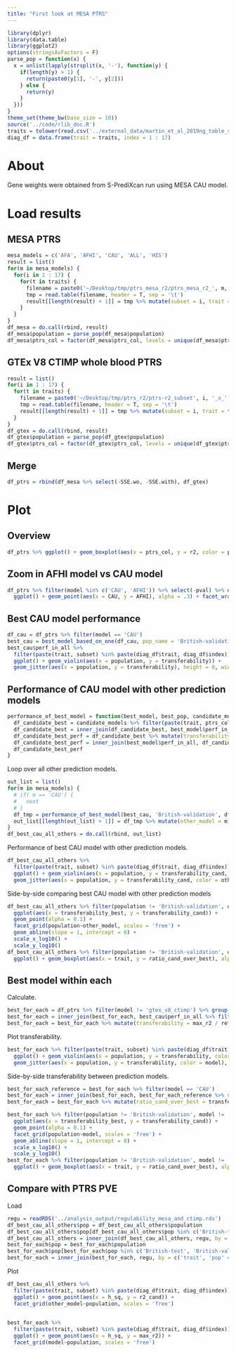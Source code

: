 ```yaml
---
title: "First look at MESA PTRS"
---
```


```r
library(dplyr)
library(data.table)
library(ggplot2)
options(stringsAsFactors = F)
parse_pop = function(x) {
  x = unlist(lapply(strsplit(x, '-'), function(y) {
    if(length(y) > 1) {
      return(paste0(y[1], '-', y[2]))
    } else {
      return(y)
    }
  }))
}
theme_set(theme_bw(base_size = 10))
source('../code/rlib_doc.R')
traits = tolower(read.csv('../external_data/martin_et_al_2019ng_table_s6.csv')$Trait)
diag_df = data.frame(trait = traits, index = 1 : 17)
```

# About 

Gene weights were obtained from S-PrediXcan run using MESA CAU model.

# Load results

## MESA PTRS

```r
mesa_models = c('AFA', 'AFHI', 'CAU', 'ALL', 'HIS')
result = list()
for(m in mesa_models) {
  for(i in 1 : 17) {
    for(t in traits) {
      filename = paste0('~/Desktop/tmp/ptrs_mesa_r2/ptrs_mesa_r2_', m, '/ptrs-r2_subset', i, '_x_', t, '.txt')
      tmp = read.table(filename, header = T, sep = '\t')
      result[[length(result) + 1]] = tmp %>% mutate(subset = i, trait = t, model = m)
    }
  }
}
df_mesa = do.call(rbind, result)
df_mesa$population = parse_pop(df_mesa$population)
df_mesa$ptrs_col = factor(df_mesa$ptrs_col, levels = unique(df_mesa$ptrs_col))
```

## GTEx V8 CTIMP whole blood PTRS 

```r
result = list()
for(i in 1 : 17) {
  for(t in traits) {
    filename = paste0('~/Desktop/tmp/ptrs_r2/ptrs-r2_subset', i, '_x_', t, '.txt')
    tmp = read.table(filename, header = T, sep = '\t')
    result[[length(result) + 1]] = tmp %>% mutate(subset = i, trait = t, model = 'gtex_v8_ctimp')
  }
}
df_gtex = do.call(rbind, result)
df_gtex$population = parse_pop(df_gtex$population)
df_gtex$ptrs_col = factor(df_gtex$ptrs_col, levels = unique(df_gtex$ptrs_col))
```

## Merge

```r
df_ptrs = rbind(df_mesa %>% select(-SSE.wo, -SSE.with), df_gtex)
```

# Plot

## Overview

```r
df_ptrs %>% ggplot() + geom_boxplot(aes(x = ptrs_col, y = r2, color = population)) + facet_wrap(~model, ncol = 2, scales = 'free_y') + theme(axis.text.x = element_text(angle = 90, hjust = 1, vjust = 0.5)) + theme(legend.position = 'bottom')
```

## Zoom in AFHI model vs CAU model

```r
df_ptrs %>% filter(model %in% c('CAU', 'AFHI')) %>% select(-pval) %>% dcast(population + ptrs_col + subset + trait ~ model, value.var = 'r2') %>% filter(paste(trait, subset) %in% paste(diag_df$trait, diag_df$index)) %>% 
  ggplot() + geom_point(aes(x = CAU, y = AFHI), alpha = .3) + facet_wrap(~population, scales = 'free') + geom_abline(slope = 1, intercept = 0)
```

## Best CAU model performance

```r
df_cau = df_ptrs %>% filter(model == 'CAU')
best_cau = best_model_based_on_one(df_cau, pop_name = 'British-validation', model_col = 'ptrs_col', score_col = 'r2')
best_cau$perf_in_all %>% 
  filter(paste(trait, subset) %in% paste(diag_df$trait, diag_df$index)) %>% 
  ggplot() + geom_violin(aes(x = population, y = transferability)) + 
  geom_jitter(aes(x = population, y = transferability), height = 0, width = 0.2)
```

## Performance of CAU model with other prediction models

```r
performance_of_best_model = function(best_model, best_pop, candidate_models) {
  df_candidate_best = candidate_models %>% filter(paste(trait, ptrs_col, subset) %in% paste(best_model$best_model$trait, best_model$best_model$best_model, best_model$best_model$subset))
  df_candidate_best = inner_join(df_candidate_best, best_model$perf_in_all %>% filter(population == best_pop) %>% select(trait, ptrs_col, subset, r2) %>% rename(best_r2 = r2), by = c('trait', 'ptrs_col', 'subset'))
  df_candidate_best_perf = df_candidate_best %>% mutate(transferability = r2 / best_r2)
  df_candidate_best_perf = inner_join(best_model$perf_in_all, df_candidate_best_perf, by = c('trait', 'population', 'subset', 'ptrs_col'), suffix = c('_best', '_cand')) %>% mutate(ratio_cand_over_best = r2_cand / r2_best)
  df_candidate_best_perf
}
```

Loop over all other prediction models.

```r
out_list = list()
for(m in mesa_models) {
  # if( m == 'CAU') {
  #   next
  # }
  df_tmp = performance_of_best_model(best_cau, 'British-validation', df_ptrs %>% filter(model == m))
  out_list[[length(out_list) + 1]] = df_tmp %>% mutate(other_model = m)
}
df_best_cau_all_others = do.call(rbind, out_list)
```


Performance of best CAU model with other prediction models.

```r
df_best_cau_all_others %>% 
  filter(paste(trait, subset) %in% paste(diag_df$trait, diag_df$index)) %>% 
  ggplot() + geom_violin(aes(x = population, y = transferability_cand, color = other_model)) + 
  geom_jitter(aes(x = population, y = transferability_cand, color = other_model), position = position_dodge(width = .9))
```

Side-by-side comparing best CAU model with other prediction models

```r
df_best_cau_all_others %>% filter(population != 'British-validation', other_model != 'CAU') %>% 
  ggplot(aes(x = transferability_best, y = transferability_cand)) + 
  geom_point(alpha = 0.1) + 
  facet_grid(population~other_model, scales = 'free') + 
  geom_abline(slope = 1, intercept = 0) + 
  scale_x_log10() + 
  scale_y_log10()
df_best_cau_all_others %>% filter(population != 'British-validation', other_model != 'CAU') %>%
  ggplot() + geom_boxplot(aes(x = trait, y = ratio_cand_over_best), alpha = 0.3) + facet_grid(population~other_model, scales = 'free_y') + scale_y_log10() + geom_hline(yintercept = 1) + theme(axis.text.x = element_text(angle = 90, hjust = 1, vjust = 0.5))
```

## Best model within each

Calculate.

```r
best_for_each = df_ptrs %>% filter(model != 'gtex_v8_ctimp') %>% group_by(trait, subset, model, population) %>% summarize(best_model = ptrs_col[which.max(r2)], max_r2 = max(r2)) %>% ungroup()
best_for_each = inner_join(best_for_each, best_cau$perf_in_all %>% filter(population == 'British-validation') %>% select(r2, trait, subset) %>% rename(reference_r2 = r2), by = c('trait', 'subset'))
best_for_each = best_for_each %>% mutate(transferability = max_r2 / reference_r2)
```

Plot transferability.

```r
best_for_each %>% filter(paste(trait, subset) %in% paste(diag_df$trait, diag_df$index)) %>% 
  ggplot() + geom_violin(aes(x = population, y = transferability, color = model)) + 
  geom_jitter(aes(x = population, y = transferability, color = model), position = position_dodge(width = .9))
```

Side-by-side transferability between prediction models.

```r
best_for_each_reference = best_for_each %>% filter(model == 'CAU')
best_for_each = inner_join(best_for_each, best_for_each_reference %>% select(trait, subset, population, transferability), by = c('trait', 'subset', 'population'), suffix = c('_cand', '_best')) 
best_for_each = best_for_each %>% mutate(ratio_cand_over_best = transferability_cand / transferability_best)
```

```r
best_for_each %>% filter(population != 'British-validation', model != 'CAU') %>% 
  ggplot(aes(x = transferability_best, y = transferability_cand)) + 
  geom_point(alpha = 0.1) + 
  facet_grid(population~model, scales = 'free') + 
  geom_abline(slope = 1, intercept = 0) + 
  scale_x_log10() + 
  scale_y_log10()
best_for_each %>% filter(population != 'British-validation', model != 'CAU') %>%
  ggplot() + geom_boxplot(aes(x = trait, y = ratio_cand_over_best), alpha = 0.3) + facet_grid(population~model, scales = 'free_y') + scale_y_log10() + geom_hline(yintercept = 1) + theme(axis.text.x = element_text(angle = 90, hjust = 1, vjust = 0.5))
```

## Compare with PTRS PVE

Load

```r
regu = readRDS('../analysis_output/regulability_mesa_and_ctimp.rds')
df_best_cau_all_others$pop = df_best_cau_all_others$population
df_best_cau_all_others$pop[df_best_cau_all_others$pop %in% c('British-test', 'British-validation')] = 'British'
df_best_cau_all_others = inner_join(df_best_cau_all_others, regu, by = c('trait', 'pop' = 'population', 'model'))
best_for_each$pop = best_for_each$population
best_for_each$pop[best_for_each$pop %in% c('British-test', 'British-validation')] = 'British'
best_for_each = inner_join(best_for_each, regu, by = c('trait', 'pop' = 'population', 'model'))
```

Plot

```r
df_best_cau_all_others %>% 
  filter(paste(trait, subset) %in% paste(diag_df$trait, diag_df$index)) %>% 
  ggplot() + geom_point(aes(x = h_sq, y = r2_cand)) + 
  facet_grid(other_model~population, scales = 'free') 
  
```

```r
best_for_each %>% 
  filter(paste(trait, subset) %in% paste(diag_df$trait, diag_df$index)) %>% 
  ggplot() + geom_point(aes(x = h_sq, y = max_r2)) + 
  facet_grid(model~population, scales = 'free') 
  
```
